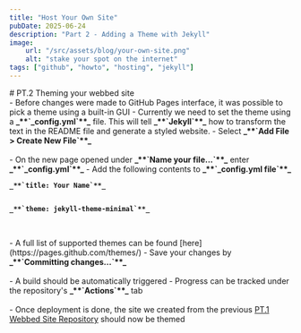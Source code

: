 ```yaml
---
title: "Host Your Own Site"
pubDate: 2025-06-24
description: "Part 2 - Adding a Theme with Jekyll"
image:
    url: "/src/assets/blog/your-own-site.png"
    alt: "stake your spot on the internet"
tags: ["github", "howto", "hosting", "jekyll"]
---
```


<BlogLayout
    title={frontmatter.title}
    description={frontmatter.description}
    image={frontmatter.image.url}
    alt={frontmatter.image.alt}
    date={(frontmatter.pubDate).toString().slice(0,10)}
    tags={frontmatter.tags}>

<span>
# PT.2 Theming your webbed site
<br/>
- Before changes were made to GitHub Pages interface, it was possible to pick a theme using a built-in GUI
- Currently we need to set the theme using a <b class="text-sm">_**`_config.yml`**_</b> file. This will tell <b class="text-sm">_**`Jekyll`**_</b> how to transform the text in the README file and generate a styled website.
- Select <b class="text-sm">_**`Add File > Create New File`**_</b>
<br/>
<ImageView image = "/src/assets/blog/github/github-add-file.png" altText="Create a new File"></ImageView>
<br/>
- On the new page opened under <b class="text-sm">_**`Name your file...`**_</b> enter <b class="text-sm">_**`_config.yml`**_</b>
- Add the following contents to <b class="text-sm">_**`_config.yml file`**_</b>
<br/>
<code class="block h-auto max-w-xl mx-auto p-6 bg-white border border-gray-200 rounded-lg shadow-sm dark:bg-gray-800 dark:border-gray-700">
<b class="text-sm">_**`title: Your Name`**_</b>
<br/>
<b class="text-sm">_**`theme: jekyll-theme-minimal`**_</b>
<br/>
</code>
<br/>
- A full list of supported themes can be found [here](https://pages.github.com/themes/)
- Save your changes by <b class="text-sm">_**`Committing changes...`**_</b>
<br/>
<ImageView image = "/src/assets/blog/github/github-config-yaml.png" altText="_config.yml file"></ImageView>
<br/>
- A build should be automatically triggered
- Progress can be tracked under the repository's <b class="text-sm">_**`Actions`**_</b> tab
<br/>
<ImageView image = "/src/assets/blog/github/github-actions-tab.png" altText="GitHub Actions tab"></ImageView>
<br/>
- Once deployment is done, the site we created from the previous <a href="https://alexmbugua.me/blog/2025-06-23-host-your-own-site/" aria-label="Visit the blog page" target="_blank" rel="noopener noreferrer">PT.1 Webbed Site Repository</a> should now be themed
</span>
</BlogLayout>
